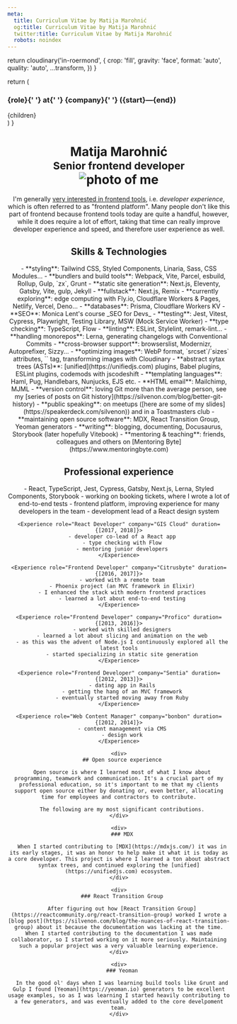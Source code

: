 ```yaml
---
meta:
  title: Curriculum Vitae by Matija Marohnić
  og:title: Curriculum Vitae by Matija Marohnić
  twitter:title: Curriculum Vitae by Matija Marohnić
  robots: noindex
---
```



  return cloudinary('in-roermond', {
    crop: 'fill',
    gravity: 'face',
    format: 'auto',
    quality: 'auto',
    ...transform,
  })
}

  return (
    <div>
      <h3>
        <span>{role}</span>{' '}
        <span className="font-light dark:font-thin">at</span>{' '}
        <span>{company}</span>{' '}
        <span className="whitespace-nowrap font-light dark:font-thin">({start}—{end})</span>
      </h3>
      {children}
    </div>
  )
}

<Header />
<Prose as="main" className="mt-2 pb-6 md:pb-10 lg:mt-4">
  <h1 className="flex flex-col items-center text-center sm:flex-row sm:text-left">
    <div className="sm:flex-1">
      <span>Matija Marohnić</span><br />
      <small className="font-normal">Senior frontend developer</small>
    </div>
    <div className="w-[256px] mt-4 sm:mt-0">
      <div className="aspect-w-3 aspect-h-2">
        <img
          className="!my-0 rounded-2xl"
          srcSet={`
            ${getImageUrl({ aspectRatio: '3:2', width: 256, dpr: 2 })} 2x
          `}
          src={getImageUrl({ aspectRatio: '3:2', width: 256 })}
          alt="photo of me"
        />
      </div>
    </div>
  </h1>

  I'm generally [very interested in frontend tools](https://twitter.com/silvenon/status/1151063178845020160), i.e. _developer experience_, which is often referred to as "frontend platform". Many people don't like this part of frontend because frontend tools today are quite a handful, however, while it does require a lot of effort, taking that time can really improve developer experience and speed, and therefore user experience as well.

  ## Skills & Technologies

  <div className="[&_li]:break-inside-avoid-column sm:columns-2">
    - **styling**: Tailwind CSS, Styled Components, Linaria, Sass, CSS Modules...
    - **bundlers and build tools**: Webpack, Vite, Parcel, esbuild, Rollup, Gulp, `zx`, Grunt
    - **static site generation**: Next.js, Eleventy, Gatsby, Vite, gulp, Jekyll
    - **fullstack**: Next.js, Remix
    - **currently exploring**: edge computing with Fly.io, Cloudflare Workers & Pages, Netlify, Vercel, Deno...
    - **databases**: Prisma, Cloudflare Workers KV
    - **SEO**: Monica Lent's course _SEO for Devs_
    - **testing**: Jest, Vitest, Cypress, Playwright, Testing Library, MSW (Mock Service Worker)
    - **type checking**: TypeScript, Flow
    - **linting**: ESLint, Stylelint, remark-lint...
    - **handling monorepos**: Lerna, generating changelogs with Conventional Commits
    - **cross-browser support**: browserslist, Modernizr, Autoprefixer, Sizzy...
    - **optimizing images**: WebP format, `srcset`/`sizes` attributes, `<picture>` tag, transforming images with Cloudinary
    - **abstract sytax trees (ASTs)**: [unified](https://unifiedjs.com) plugins, Babel plugins, ESLint plugins, codemods with jscodeshift
    - **templating languages**: Haml, Pug, Handlebars, Nunjucks, EJS etc.
    - **HTML email**: Mailchimp, MJML
    - **version control**: loving Git more than the average person, see my [series of posts on Git history](https://silvenon.com/blog/better-git-history)
    - **public speaking**: on meetups ([here are some of my slides](https://speakerdeck.com/silvenon)) and in a Toastmasters club
    - **maintaining open source software**: MDX, React Transition Group, Yeoman generators
    - **writing**: blogging, documenting, Docusaurus, Storybook (later hopefully Vitebook)
    - **mentoring & teaching**: friends, colleagues and others on [Mentoring Byte](https://www.mentoringbyte.com)
  </div>

  ## Professional experience

  <div className="[&>*]:break-inside-avoid-page">
    <Experience role="Senior JavaScript Developer" company="Reactor Studio" duration={[2018, 2022]}>
      - React, TypeScript, Jest, Cypress, Gatsby, Next.js, Lerna, Styled Components, Storybook
      - working on booking tickets, where I wrote a lot of end-to-end tests
      - frontend platform, improving experience for many developers in the team
      - development lead of a React design system
    </Experience>

    <Experience role="React Developer" company="GIS Cloud" duration={[2017, 2018]}>
      - developer co-lead of a React app
      - type checking with Flow
      - mentoring junior developers
    </Experience>

    <Experience role="Frontend Developer" company="Citrusbyte" duration={[2016, 2017]}>
      - worked with a remote team
      - Phoenix project (an MVC framework in Elixir)
      - I enhanced the stack with modern frontend practices
      - learned a lot about end-to-end testing
    </Experience>

    <Experience role="Frontend Developer" company="Profico" duration={[2013, 2016]}>
      - worked with skilled designers
      - learned a lot about slicing and animation on the web
      - as this was the advent of Node.js I continuously explored all the latest tools
      - started specializing in static site generation
    </Experience>

    <Experience role="Frontend Developer" company="Sentia" duration={[2012, 2013]}>
      - dating app in Rails
      - getting the hang of an MVC framework
      - eventually started moving away from Ruby
    </Experience>

    <Experience role="Web Content Manager" company="bonbon" duration={[2012, 2014]}>
      - content management via CMS
      - design work
    </Experience>

    <div>
      ## Open source experience

      Open source is where I learned most of what I know about programming, teamwork and communication. It's a crucial part of my professional education, so it's important to me that my clients support open source either by donating or, even better, allocating time for employees and contractors to contribute.

      The following are my most significant contributions.
    </div>

    <div>
      ### MDX

      When I started contributing to [MDX](https://mdxjs.com/) it was in its early stages, it was an honor to help make it what it is today as a core developer. This project is where I learned a ton about abstract syntax trees, and continued exploring the [unified](https://unifiedjs.com) ecosystem.
    </div>

    <div>
      ### React Transition Group

      After figuring out how [React Transition Group](https://reactcommunity.org/react-transition-group) worked I wrote a [blog post](https://silvenon.com/blog/the-nuances-of-react-transition-group) about it because the documentation was lacking at the time. When I started contributing to the documentation I was made collaborator, so I started working on it more seriously. Maintaining such a popular project was a very valuable learning experience.
    </div>

    <div>
      ### Yeoman

      In the good ol' days when I was learning build tools like Grunt and Gulp I found [Yeoman](https://yeoman.io) generators to be excellent usage examples, so as I was learning I started heavily contributing to a few generators, and was eventually added to the core develpoment team.
    </div>
  </div>
</Prose>
